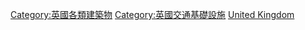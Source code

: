 {{Portal|英國}}

[[Category:英國各類建築物|Category:英國各類建築物]]
[[Category:英國交通基礎設施|Category:英國交通基礎設施]]
[[Category:歐洲各國交通建築物|United Kingdom]]